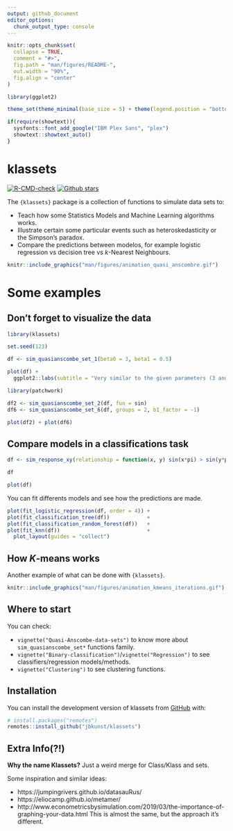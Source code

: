 ```yaml
---
output: github_document
editor_options: 
  chunk_output_type: console
---
```


<!-- README.md is generated from README.Rmd. Please edit that file -->

```r
knitr::opts_chunk$set(
  collapse = TRUE,
  comment = "#>",
  fig.path = "man/figures/README-",
  out.width = "90%",
  fig.align = "center"
)

library(ggplot2)

theme_set(theme_minimal(base_size = 5) + theme(legend.position = "bottom"))

if(require(showtext)){
  sysfonts::font_add_google("IBM Plex Sans", "plex")
  showtext::showtext_auto()
}
```

# klassets

<!-- badges: start -->
[![R-CMD-check](https://github.com/jbkunst/klassets/workflows/R-CMD-check/badge.svg)](https://github.com/jbkunst/klassets/actions)
[![Github stars](https://img.shields.io/github/stars/jbkunst/klassets.svg?style=social&label=Github)](https://github.com/jbkunst/klassets)
<!-- badges: end -->

The `{klassets}` package is a collection of functions to simulate data sets to:

- Teach how some Statistics Models and Machine Learning algorithms works.
- Illustrate certain some particular events such as heteroskedasticity or the Simpson's paradox.
- Compare the predictions between modelos, for example logistic regression vs decision tree vs $k$-Nearest Neighbours.

```r
knitr::include_graphics("man/figures/animation_quasi_anscombre.gif")
```

# Some examples

## Don't forget to visualize the data

```r
library(klassets)

set.seed(123)

df <- sim_quasianscombe_set_1(beta0 = 3, beta1 = 0.5)

plot(df) +
  ggplot2::labs(subtitle = "Very similar to the given parameters (3 and 0.5)")
```

```r
library(patchwork)

df2 <- sim_quasianscombe_set_2(df, fun = sin)
df6 <- sim_quasianscombe_set_6(df, groups = 2, b1_factor = -1)

plot(df2) + plot(df6)
```

## Compare models in a classifications task

```r
df <- sim_response_xy(relationship = function(x, y) sin(x*pi) > sin(y*pi))

df

plot(df)
```

You can fit differents models and see how the predictions are made.

```r
plot(fit_logistic_regression(df, order = 4)) +
plot(fit_classification_tree(df))            +
plot(fit_classification_random_forest(df))   +
plot(fit_knn(df))                            +
  plot_layout(guides = "collect")
```

## How $K$-means works

Another example of what can be done with `{klassets}`.

```r
knitr::include_graphics("man/figures/animation_kmeans_iterations.gif")
```

## Where to start

You can check:

- `vignette("Quasi-Anscombe-data-sets")` to know more about `sim_quasianscombe_set*` functions family.
- `vignette("Binary-classification")`/`vignette("Regression")` to see classifiers/regression models/methods.
- `vignette("Clustering")` to see clustering functions.

## Installation

You can install the development version of klassets from [GitHub](https://github.com/) with:

``` r
# install.packages("remotes")
remotes::install_github("jbkunst/klassets")
```
## Extra Info(?!)

**Why the name Klassets?** Just a weird merge for Class/Klass and sets.

Some inspiration and similar ideas:

- https://jumpingrivers.github.io/datasauRus/
- https://eliocamp.github.io/metamer/
- http://www.econometricsbysimulation.com/2019/03/the-importance-of-graphing-your-data.html This is almost the same, but the approach it's different. 
